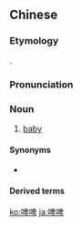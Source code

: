 ==Chinese==
{{zh-forms|alt=BB|gloss=-}}

===Etymology===
{{bor|yue|en|baby}}.

===Pronunciation===
{{zh-pron
|c=bi1-4 bi1
|cat=n
}}

===Noun===
{{zh-noun}}

# {{lb|zh|Cantonese}} [[baby]]

====Synonyms====
* {{zh-l|嬰兒}}

====Derived terms====
{{zh-der|啤啤仔|啤啤女}}

[[ko:啤啤]]
[[ja:啤啤]]